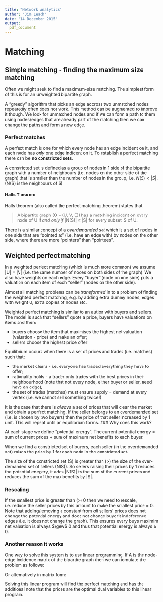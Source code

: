 ```yaml
---
title: "Network Analytics"
author: "Jim Leach"
date: "14 December 2015"
output:
  pdf_document
---
```


# Matching

## Simple matching - finding the maximum size matching

Often we might seek to find a maximum-size matching. The simplest form of this is for an unweighted bipartite graph.

A "greedy" algorithm that picks an edge accross two unmatched nodes repeatedly often does not work. This method can be augmented to improve it though. We look for unmatched nodes and if we can form a path to them using nodes/edges that are already part of the matching then we can change the paths and form a new edge. 

### Perfect matches

A perfect match is one for which every node has an edge incident on it, and each node has _only_ one edge indicent on it. To establish a perfect matching there can be __no constricted sets__.

A constricted set is defined as a group of nodes in 1 side of the bipartite graph with a number of neighbours (i.e. nodes on the other side of the graph) that is smaller than the number of nodes in the group, i.e. $N(S) < |S|$. (N(S) is the neighbours of S)

#### Halls Theorem

Halls theorem (also called the perfect matching theorem) states that:

> A bipartite graph (G = (U, V; E)) has a matching incident on every node of U if _and only if_ |N(S)| $\geq$ |S| for every subset, S of U.

There is a similar concept of a _overdemanded set_ which is a set of nodes in one side that are "pointed at" (i.e. have an edge with) by nodes on the other side, where there are more "pointers" than "pointees".

## Weighted perfect matching

In a weighted perfect matching (which is much more common) we assume |U| = |V| (i.e. the same number of nodes on both sides of the graph). We also have weights on each edge. Every "buyer" (node on one side) puts a valuation on each item of each "seller" (nodes on the other side).

Almost all matching problems can be _transformed_ in to a problem of finding the weighted perfect matching, e.g. by adding extra dummy nodes, edges with weight 0, extra copies of nodes etc.

Weighted perfect matching is similar to an aution with buyers and sellers. The model is such that "sellers" quote a price, buyers have valuations on items and then:

* buyers choose the item that maximises the highest net valuation (valuation - price) and make an offer;
* sellers choose the highest price offer

Equilibrium occurs when there is a set of prices and trades (i.e. matches) such that:

* the market clears - i.e. everyone has traded everything they have to offer;
* rationality holds - a trader only trades with the best prices in their neighbourhood (note that not every node, either buyer or seller, need have an edge);
* the set of trades (matches) must ensure supply = demand at every vertex (i.e. we cannot sell something twice!)

It is the case that there is _always_ a set of prices that will clear the market and obtain a perfect matching. If the seller belongs to an overdemanded set (i.e. is chosen by two buyers) then the price of that seller increased by 1 unit. This will repeat until an equilibrium forms. 
### Why does this work?

At each stage we define "potential energy". The current potential energy = sum of current prices + sum of maximum net benefits to each buyer. 

When we find a constricted set of buyers, each seller (in the overdemanded set) raises the price by 1 for each node in the constricted set. 

The size of the constricted set (S) is greater than (>) the size of the over-demanded set of sellers (N(S)). So sellers raising their prices by 1 reduces the potential enegery, it adds |N(S)| to the sum of the current prices and reduces the sum of the max benefits by |S|. 

### Rescaling

If the smallest price is greater than (>) 0 then we need to rescale, i.e. reduce the seller prices by this amount to make the smallest price = 0. Note that adding/removing a constant from _all_ sellers' prices does not change the potential energy and does not change buyer's indeference edges (i.e. it does not change the graph). This ensures every buys maximim net valuation is always $\gew$ 0 and thus that potential energy is always $\geq$ 0. 

### Another reason it works

One way to solve this system is to use linear programming. If A is the node-edge incidence matrix of the bipartite graph then we can fomulate the problem as follows:

\begin{equation*}
\begin{split}
\max \sum_{i, j} v_{ij} x_{ij} \\
s.t\\
\sum_i x_{ij} = 1 \\
\sum_j x_{ij} = 1 \\
x_{ij} \geq 0
\end{split}
\end{equation*}

Or alternatively in matrix form:

\begin{equation*}
\begin{split}
\max v^Tx \\
s.t\\
Ax = 1
x \geq 0
\end{split}
\end{equation*}

Solving this linear program will find the perfect matching and has the additional note that the prices are the optimal dual variables to this linear program. 